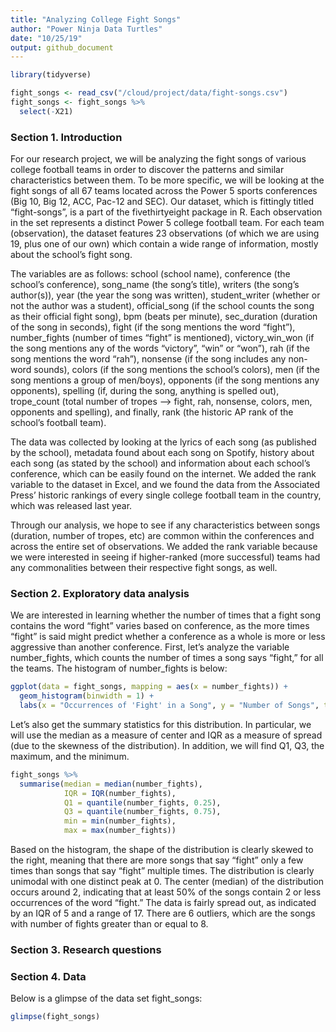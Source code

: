 ```yaml
---
title: "Analyzing College Fight Songs"
author: "Power Ninja Data Turtles"
date: "10/25/19"
output: github_document
---
```


```r
library(tidyverse)

fight_songs <- read_csv("/cloud/project/data/fight-songs.csv")
fight_songs <- fight_songs %>%
  select(-X21)
```

### Section 1. Introduction

For our research project, we will be analyzing the fight songs of various college football teams in order to discover the patterns and similar characteristics between them. To be more specific, we will be looking at the fight songs of all 67 teams located across the Power 5 sports conferences (Big 10, Big 12, ACC, Pac-12 and SEC). Our dataset, which is fittingly titled “fight-songs”, is a part of the fivethirtyeight package in R. Each observation in the set represents a distinct Power 5 college football team. For each team (observation), the dataset features 23 observations (of which we are using 19, plus one of our own) which contain a wide range of information, mostly about the school’s fight song. 
  
The variables are as follows: school (school name), conference (the school’s conference), song_name (the song’s title), writers (the song’s author(s)), year (the year the song was written), student_writer (whether or not the author was a student), official_song (if the school counts the song as their official fight song), bpm (beats per minute), sec_duration (duration of the song in seconds), fight (if the song mentions the word “fight”), number_fights (number of times “fight” is mentioned), victory_win_won (if the song mentions any of the words “victory”, “win” or “won”), rah (if the song mentions the word “rah”), nonsense (if the song includes any non-word sounds), colors (if the song mentions the school’s colors), men (if the song mentions a group of men/boys), opponents (if the song mentions any opponents), spelling (if, during the song, anything is spelled out), trope_count (total number of tropes --> fight, rah, nonsense, colors, men, opponents and spelling), and finally, rank (the historic AP rank of the school’s football team). 
  
The data was collected by looking at the lyrics of each song (as published by the school), metadata found about each song on Spotify, history about each song (as stated by the school) and information about each school’s conference, which can be easily found on the internet. We added the rank variable to the dataset in Excel, and we found the data from the Associated Press’ historic rankings of every single college football team in the country, which was released last year.
  
Through our analysis, we hope to see if any characteristics between songs (duration, number of tropes, etc) are common within the conferences and across the entire set of observations. We added the rank variable because we were interested in seeing if higher-ranked (more successful) teams had any commonalities between their respective fight songs, as well.

### Section 2. Exploratory data analysis

We are interested in learning whether the number of times that a fight song contains the word "fight" varies based on conference, as the more times "fight" is said might predict whether a conference as a whole is more or less aggressive than another conference. First, let's analyze the variable number_fights, which counts the number of times a song says "fight," for all the teams. The histogram of number_fights is below:

```r
ggplot(data = fight_songs, mapping = aes(x = number_fights)) + 
  geom_histogram(binwidth = 1) + 
  labs(x = "Occurrences of 'Fight' in a Song", y = "Number of Songs", title = "Number of Occurrences of 'Fight'")
```

Let's also get the summary statistics for this distribution. In particular, we will use the median as a measure of center and IQR as a measure of spread (due to the skewness of the distribution). In addition, we will find Q1, Q3, the maximum, and the minimum.

```r
fight_songs %>%
  summarise(median = median(number_fights), 
            IQR = IQR(number_fights), 
            Q1 = quantile(number_fights, 0.25), 
            Q3 = quantile(number_fights, 0.75), 
            min = min(number_fights), 
            max = max(number_fights))
```
Based on the histogram, the shape of the distribution is clearly skewed to the right, meaning that there are more songs that say "fight" only a few times than songs that say "fight" multiple times. The distribution is clearly unimodal with one distinct peak at 0. The center (median) of the distribution occurs around 2, indicating that at least 50% of the songs contain 2 or less occurrences of the word "fight." The data is fairly spread out, as indicated by an IQR of 5 and a range of 17. There are 6 outliers, which are the songs with number of fights greater than or equal to 8.

### Section 3. Research questions

### Section 4. Data

Below is a glimpse of the data set fight_songs:

```r
glimpse(fight_songs)
```
